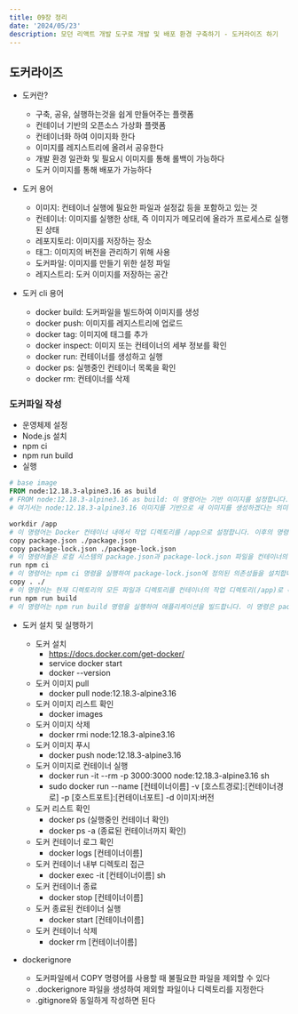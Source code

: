 ```yaml
---
title: 09장 정리
date: '2024/05/23'
description: 모던 리액트 개발 도구로 개발 및 배포 환경 구축하기 - 도커라이즈 하기
---
```


## 도커라이즈

- 도커란?
  - 구축, 공유, 실행하는것을 쉽게 만들어주는 플랫폼
  - 컨테이너 기반의 오픈소스 가상화 플랫폼
  - 컨테이너화 하여 이미지화 한다
  - 이미지를 레지스트리에 올려서 공유한다
  - 개발 환경 일관화 및 필요시 이미지를 통해 롤백이 가능하다
  - 도커 이미지를 통해 배포가 가능하다
- 도커 용어

  - 이미지: 컨테이너 실행에 필요한 파일과 설정값 등을 포함하고 있는 것
  - 컨테이너: 이미지를 실행한 상태, 즉 이미지가 메모리에 올라가 프로세스로 실행된 상태
  - 레포지토리: 이미지를 저장하는 장소
  - 태그: 이미지의 버전을 관리하기 위해 사용
  - 도커파일: 이미지를 만들기 위한 설정 파일
  - 레지스트리: 도커 이미지를 저장하는 공간

- 도커 cli 용어
  - docker build: 도커파일을 빌드하여 이미지를 생성
  - docker push: 이미지를 레지스트리에 업로드
  - docker tag: 이미지에 태그를 추가
  - docker inspect: 이미지 또는 컨테이너의 세부 정보를 확인
  - docker run: 컨테이너를 생성하고 실행
  - docker ps: 실행중인 컨테이너 목록을 확인
  - docker rm: 컨테이너를 삭제

### 도커파일 작성

- 운영체제 설정
- Node.js 설치
- npm ci
- npm run build
- 실행

```dockerfile
# base image
FROM node:12.18.3-alpine3.16 as build
# FROM node:12.18.3-alpine3.16 as build: 이 명령어는 기반 이미지를 설정합니다.
# 여기서는 node:12.18.3-alpine3.16 이미지를 기반으로 새 이미지를 생성하겠다는 의미입니다. as build는 이후 단계에서 이 이미지를 참조할 이름을 설정하는데 사용됩니다.

workdir /app
# 이 명령어는 Docker 컨테이너 내에서 작업 디렉토리를 /app으로 설정합니다. 이후의 명령어들은 이 디렉토리 내에서 실행됩니다.
copy package.json ./package.json
copy package-lock.json ./package-lock.json
# 이 명령어들은 로컬 시스템의 package.json과 package-lock.json 파일을 컨테이너의 작업 디렉토리(/app)로 복사합니다.
run npm ci
# 이 명령어는 npm ci 명령을 실행하여 package-lock.json에 정의된 의존성들을 설치합니다.
copy . ./
# 이 명령어는 현재 디렉토리의 모든 파일과 디렉토리를 컨테이너의 작업 디렉토리(/app)로 복사합니다.
run npm run build
# 이 명령어는 npm run build 명령을 실행하여 애플리케이션을 빌드합니다. 이 명령은 package.json의 "scripts" 섹션에 정의된 "build" 스크립트를 실행합니다.
```

- 도커 설치 및 실행하기

  - 도커 설치
    - https://docs.docker.com/get-docker/
    - service docker start
    - docker --version
  - 도커 이미지 pull
    - docker pull node:12.18.3-alpine3.16
  - 도커 이미지 리스트 확인
    - docker images
  - 도커 이미지 삭제
    - docker rmi node:12.18.3-alpine3.16
  - 도커 이미지 푸시
    - docker push node:12.18.3-alpine3.16
  - 도커 이미지로 컨테이너 실행
    - docker run -it --rm -p 3000:3000 node:12.18.3-alpine3.16 sh
    - sudo docker run --name [컨테이너이름] -v [호스트경로]:[컨테이너경로] -p [호스트포트]:[컨테이너포트] -d 이미지:버전
  - 도커 리스트 확인
    - docker ps (실행중인 컨테이너 확인)
    - docker ps -a (종료된 컨테이너까지 확인)
  - 도커 컨테이너 로그 확인
    - docker logs [컨테이너이름]
  - 도커 컨테이너 내부 디렉토리 접근
    - docker exec -it [컨테이너이름] sh
  - 도커 컨테이너 종료
    - docker stop [컨테이너이름]
  - 도커 종료된 컨테이너 실행
    - docker start [컨테이너이름]
  - 도커 컨테이너 삭제
    - docker rm [컨테이너이름]

- dockerignore
  - 도커파일에서 COPY 명령어를 사용할 때 불필요한 파일을 제외할 수 있다
  - .dockerignore 파일을 생성하여 제외할 파일이나 디렉토리를 지정한다
  - .gitignore와 동일하게 작성하면 된다
